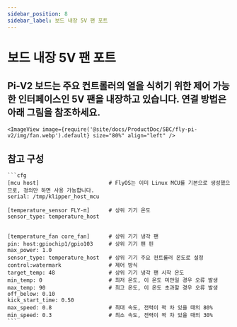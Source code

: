 ```yaml
---
sidebar_position: 8
sidebar_label: 보드 내장 5V 팬 포트
---
```


# 보드 내장 5V 팬 포트

## Pi-V2 보드는 주요 컨트롤러의 열을 식히기 위한 제어 가능한 인터페이스인 5V 팬을 내장하고 있습니다. 연결 방법은 아래 그림을 참조하세요.
    <ImageView image={require('@site/docs/ProductDoc/SBC/fly-pi-v2/img/fan.webp').default} size="80%" align="left" />


## 참고 구성

    ```cfg
    [mcu host]                      # FlyOS는 이미 Linux MCU를 기본으로 생성했으므로, 정의만 하면 사용 가능합니다.           
    serial: /tmp/klipper_host_mcu 

    [temperature_sensor FLY-π]      # 상위 기기 온도
    sensor_type: temperature_host


    [temperature_fan core_fan]      # 상위 기기 냉각 팬
    pin: host:gpiochip1/gpio103     # 상위 기기 팬 핀
    max_power: 1.0
    sensor_type: temperature_host   # 상위 기기 주요 컨트롤러 온도로 설정
    control:watermark               # 제어 방식
    target_temp: 48                 # 상위 기기 냉각 팬 시작 온도
    min_temp: 0                     # 최저 온도, 이 온도 미만일 경우 오류 발생
    max_temp: 90                    # 최고 온도, 이 온도 초과할 경우 오류 발생
    off_below: 0.10
    kick_start_time: 0.50
    max_speed: 0.8                  # 최대 속도, 전력이 꽉 차 있을 때의 80%
    min_speed: 0.3                  # 최소 속도, 전력이 꽉 차 있을 때의 30%
    ```